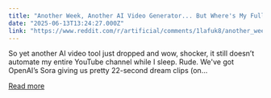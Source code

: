 ```yaml
---
title: "Another Week, Another AI Video Generator... But Where's My Fully Automated YouTube Empire?"
date: "2025-06-13T13:24:27.000Z"
link: "https://www.reddit.com/r/artificial/comments/1lafuk8/another_week_another_ai_video_generator_but/"
---
```


So yet another AI video tool just dropped and wow, shocker, it still doesn’t automate my entire YouTube channel while I sleep. Rude.
 We've got OpenAI’s Sora giving us pretty 22-second dream clips (on...

[Read more](https://www.reddit.com/r/artificial/comments/1lafuk8/another_week_another_ai_video_generator_but/)
